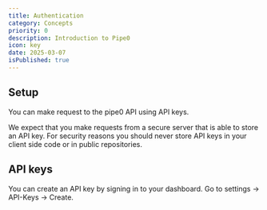 ```yaml
---
title: Authentication
category: Concepts
priority: 0
description: Introduction to Pipe0
icon: key
date: 2025-03-07
isPublished: true
---
```


## Setup

You can make request to the pipe0 API using API keys.

We expect that you make requests from a secure server that is able to store an API key. For security reasons
you should never store API keys in your client side code or in public repositories.


## API keys

You can create an API key by signing in to your dashboard. Go to settings -> API-Keys -> Create.